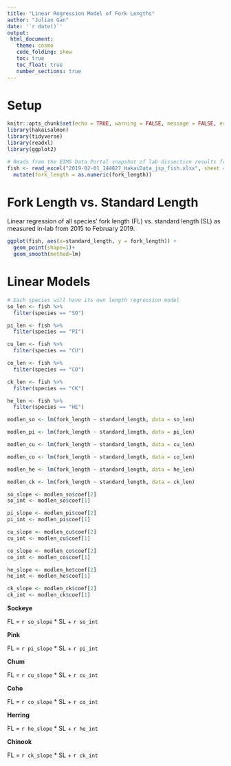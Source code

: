 ```yaml
---
title: "Linear Regression Model of Fork Lengths"
author: "Julian Gan"
date: '`r date()`'
output:
 html_document:
   theme: cosmo
   code_folding: show
   toc: true
   toc_float: true
   number_sections: true
---
```


# Setup

```r
knitr::opts_chunk$set(echo = TRUE, warning = FALSE, message = FALSE, error = FALSE)
library(hakaisalmon)
library(tidyverse)
library(readxl)
library(ggplot2)

# Reads from the EIMS Data Portal snapshot of lab dissection results from 2015 to February 2019
fish <- read_excel("2019-02-01_144827_HakaiData_jsp_fish.xlsx", sheet = "Hakai Data") %>% 
  mutate(fork_length = as.numeric(fork_length))
```


# Fork Length vs. Standard Length
Linear regression of all species' fork length (FL) vs. standard length (SL) as measured in-lab from 2015 to February 2019.
```r
ggplot(fish, aes(x=standard_length, y = fork_length)) +
  geom_point(shape=1)+
  geom_smooth(method=lm)

```

# Linear Models
```r
# Each species will have its own length regression model
so_len <- fish %>% 
  filter(species == "SO") 

pi_len <- fish %>% 
  filter(species == "PI")

cu_len <- fish %>% 
  filter(species == "CU")

co_len <- fish %>% 
  filter(species == "CO")

ck_len <- fish %>% 
  filter(species == "CK")

he_len <- fish %>% 
  filter(species == "HE")

modlen_so <- lm(fork_length ~ standard_length, data = so_len)

modlen_pi <- lm(fork_length ~ standard_length, data = pi_len)

modlen_cu <- lm(fork_length ~ standard_length, data = cu_len)

modlen_co <- lm(fork_length ~ standard_length, data = co_len)

modlen_he <- lm(fork_length ~ standard_length, data = he_len)

modlen_ck <- lm(fork_length ~ standard_length, data = ck_len)
```

```r
so_slope <- modlen_so$coef[2]
so_int <- modlen_so$coef[1]

pi_slope <- modlen_pi$coef[2]
pi_int <- modlen_pi$coef[1]

cu_slope <- modlen_cu$coef[2]
cu_int <- modlen_cu$coef[1]

co_slope <- modlen_co$coef[2]
co_int <- modlen_co$coef[1]

he_slope <- modlen_he$coef[2]
he_int <- modlen_he$coef[1]

ck_slope <- modlen_ck$coef[2]
ck_int <- modlen_ck$coef[1]
```


**Sockeye**

FL =  `r so_slope` * SL + `r so_int` 

**Pink**

FL =  `r pi_slope` * SL + `r pi_int` 

**Chum**

FL =  `r cu_slope` * SL + `r cu_int` 
 
**Coho**

FL =  `r co_slope` * SL + `r co_int` 

**Herring**

FL =  `r he_slope` * SL + `r he_int` 

**Chinook**

FL =  `r ck_slope` * SL + `r ck_int` 